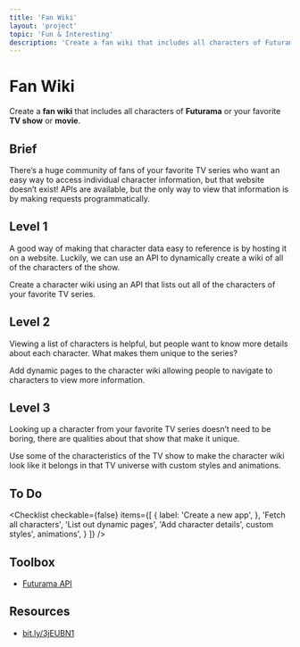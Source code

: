 ```yaml
---
title: 'Fan Wiki'
layout: 'project'
topic: 'Fun & Interesting'
description: 'Create a fan wiki that includes all characters of Futurama or your favorite TV show or movie.'
---
```



<ProjectHeader>

# Fan Wiki

Create a <strong className="color-blue">fan wiki</strong> that includes all characters of <strong className="color-purple">Futurama</strong> or your favorite <strong className="color-purple">TV show</strong> or <strong className="color-purple">movie</strong>.

</ProjectHeader>

<ProjectContent>

## Brief

There’s a huge community of fans of your favorite TV series who want an easy way to access individual character information, but that website doesn’t exist! APIs are available, but the only way to view that information is by making requests programmatically.

## Level 1

A good way of making that character data easy to reference is by hosting it on a website. Luckily, we can use an API to dynamically create a wiki of all of the characters of the show.

Create a character wiki using an API that lists out all of the characters of your favorite TV series.

<LoginRequired>

## Level 2

Viewing a list of characters is helpful, but people want to know more details about each character. What makes them unique to the series?

Add dynamic pages to the character wiki allowing people to navigate to characters to view more information.

## Level 3

Looking up a character from your favorite TV series doesn’t need to be boring, there are qualities about that show that make it unique.

Use some of the characteristics of the TV show to make the character wiki look like it belongs in that TV universe with custom styles and animations.

</LoginRequired>

</ProjectContent>

<ProjectSidebar>

## To Do

<Checklist checkable={false} items={[
  {
 label: 'Create a new app',
 },
 'Fetch all characters',
 'List out dynamic pages',
 'Add character details',
 custom styles',
 animations',
 }
]} />

## Toolbox
- [Futurama API](https://github.com/Katedam/futurama-api)

## Resources
- [bit.ly/3jEUBN1](https://bit.ly/3jEUBN1)

</ProjectSidebar>